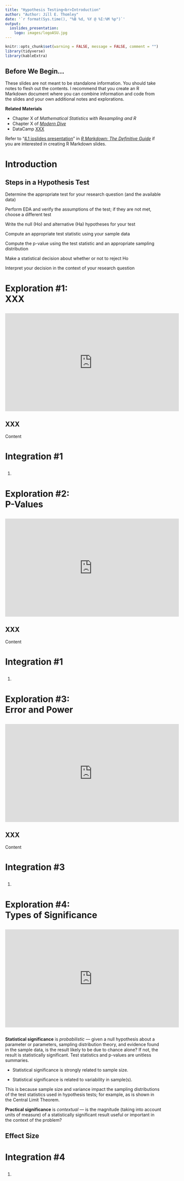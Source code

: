 ```yaml
---
title: "Hypothesis Testing<br>Introduction"
author: "Author: Jill E. Thomley"
date: '`r format(Sys.time(), "%B %d, %Y @ %I:%M %p")`'
output: 
  ioslides_presentation:
    logo: images/logoASU.jpg
---
```


```r
knitr::opts_chunk$set(warning = FALSE, message = FALSE, comment = "")
library(tidyverse)
library(kableExtra)
```

## Before We Begin...

These slides are not meant to be standalone information. You should take notes to flesh out the contents. I recommend that you create an R Markdown document where you can combine information and code from the slides and your own additional notes and explorations.

**Related Materials**

* Chapter X of *Mathematical Statistics with Resampling and R*
* Chapter X of [*Modern Dive*](https://moderndive.com/)
* DataCamp [XXX](XXX)

Refer to "[4.1 ioslides presentation](https://bookdown.org/yihui/rmarkdown/ioslides-presentation.html)" in [*R Markdown: The Definitive Guide*](https://bookdown.org/yihui/rmarkdown/) if you are interested in creating R Markdown slides.

# Introduction

## Steps in a Hypothesis Test

Determine the appropriate test for your research question (and the available data)

Perform EDA and verify the assumptions of the test; if they are not met, choose a different test

Write the null (Ho) and alternative (Ha) hypotheses for your test

Compute an appropriate test statistic using your sample data

Compute the p-value using the test statistic and an appropriate sampling distribution

Make a statistical decision about whether or not to reject Ho

Interpret your decision in the context of your research question


# Exploration #1:<br>XXX

## 

<iframe width="560" height="315" src="https://www.youtube.com/embed/tTeMYuS87oU" frameborder="0" allow="accelerometer; autoplay; encrypted-media; gyroscope; picture-in-picture" allowfullscreen></iframe>


## XXX

Content


# Integration #1

## 

1) 


# Exploration #2:<br>P-Values

## 

<iframe width="560" height="315" src="https://www.youtube.com/embed/UsU-O2Z1rAs" frameborder="0" allow="accelerometer; autoplay; encrypted-media; gyroscope; picture-in-picture" allowfullscreen></iframe>


## XXX

Content


# Integration #1

## 

1) 


# Exploration #3:<br>Error and Power

##

<iframe width="560" height="315" src="https://www.youtube.com/embed/7mE-K_w1v90" frameborder="0" allow="accelerometer; autoplay; encrypted-media; gyroscope; picture-in-picture" allowfullscreen></iframe>

## XXX

Content


# Integration #3

## 

1) 


# Exploration #4:<br>Types of Significance

##

<iframe width="560" height="315" src="https://www.youtube.com/embed/_k1MQTUCXmU" frameborder="0" allow="accelerometer; autoplay; encrypted-media; gyroscope; picture-in-picture" allowfullscreen></iframe>


##

**Statistical significance** is *probabilistic* --- given a null hypothesis about a parameter or parameters, sampling distribution theory, and evidence found in the sample data, is the result likely to be due to chance alone? If not, the result is statistically significant. Test statistics and p-values are unitless summaries.

* Statistical significance is strongly related to sample size.  

* Statistical significance is related to variability in sample(s).

This is because sample size and variance impact the sampling distributions of the test statistics used in hypothesis tests; for example, as is shown in the Central Limit Theorem.

**Practical significance** is *contextual* --- is the magnitude (taking into account units of measure) of a statistically significant result useful or important in the context of the problem?


## Effect Size




# Integration #4

## 

1) 


